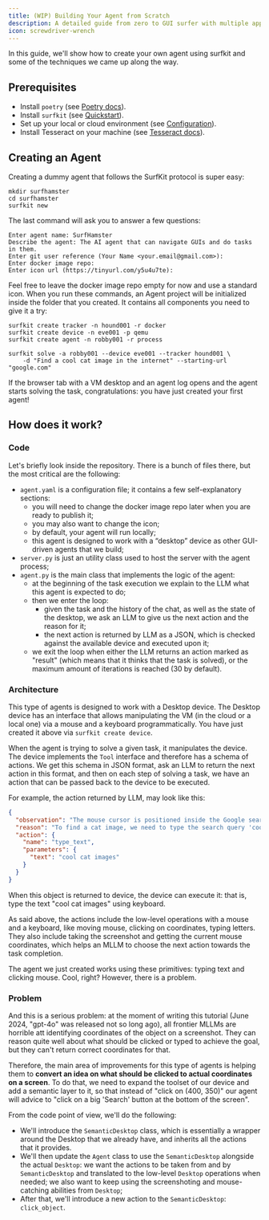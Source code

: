 ```yaml
---
title: (WIP) Building Your Agent from Scratch
description: A detailed guide from zero to GUI surfer with multiple approaches
icon: screwdriver-wrench
---
```


In this guide, we'll show how to create your own agent using surfkit and some of the techniques we came up along the way. 

## Prerequisites

* Install `poetry` (see [Poetry docs](https://python-poetry.org/docs/)).
* Install `surfkit` (see [Quickstart](./quickstart)).
* Set up your local or cloud environment (see [Configuration](./configuration)).
* Install Tesseract on your machine (see [Tesseract docs](https://tesseract-ocr.github.io/tessdoc/Installation.html)).

## Creating an Agent

Creating a dummy agent that follows the SurfKit protocol is super easy:

```
mkdir surfhamster
cd surfhamster 
surfkit new
```

The last command will ask you to answer a few questions:

```
Enter agent name: SurfHamster
Describe the agent: The AI agent that can navigate GUIs and do tasks in them.
Enter git user reference (Your Name <your.email@gmail.com>): 
Enter docker image repo: 
Enter icon url (https://tinyurl.com/y5u4u7te): 
```

Feel free to leave the docker image repo empty for now and use a standard icon. When you run these commands, an Agent project will be initialized inside the folder that you created. It contains all components you need to give it a try:

```
surfkit create tracker -n hound001 -r docker 
surfkit create device -n eve001 -p qemu
surfkit create agent -n robby001 -r process

surfkit solve -a robby001 --device eve001 --tracker hound001 \
    -d "Find a cool cat image in the internet" --starting-url "google.com"
```

If the browser tab with a VM desktop and an agent log opens and the agent starts solving the task, congratulations: you have just created your first agent!

## How does it work?

### Code

Let's briefly look inside the repository. There is a bunch of files there, but the most critical are the following:

* `agent.yaml` is a configuration file; it contains a few self-explanatory sections: 
  * you will need to change the docker image repo later when you are ready to publish it; 
  * you may also want to change the icon; 
  * by default, your agent will run locally; 
  * this agent is designed to work with a “desktop” device as other GUI-driven agents that we build;
* `server.py` is just an utility class used to host the server with the agent process;
* `agent.py` is the main class that implements the logic of the agent: 
  * at the beginning of the task execution we explain to the LLM what this agent is expected to do; 
  * then we enter the loop: 
    * given the task and the history of the chat, as well as the state of the desktop, we ask an LLM to give us the next action and the reason for it; 
    * the next action is returned by LLM as a JSON, which is checked against the available device and executed upon it;
  * we exit the loop when either the LLM returns an action marked as "result" (which means that it thinks that the task is solved), or the maximum amount of iterations is reached (30 by default).

### Architecture

This type of agents is designed to work with a Desktop device. The Desktop device has an interface that allows manipulating the VM (in the cloud or a local one) via a mouse and a keyboard programmatically. You have just created it above via `surfkit create device`.

When the agent is trying to solve a given task, it manipulates the device. The device implements the `Tool` interface and therefore has a schema of actions. We get this schema in JSON format, ask an LLM to return the next action in this format, and then on each step of solving a task, we have an action that can be passed back to the device to be executed. 

For example, the action returned by LLM, may look like this:

```json
{
  "observation": "The mouse cursor is positioned inside the Google search bar.",
  "reason": "To find a cat image, we need to type the search query 'cool cat images' into the search bar.",
  "action": {
    "name": "type_text",
    "parameters": {
      "text": "cool cat images"
    }
  }
}
```

When this object is returned to device, the device can execute it: that is, type the text "cool cat images" using keyboard.

As said above, the actions include the low-level operations with a mouse and a keyboard, like moving mouse, clicking on coordinates, typing letters. They also include taking the screenshot and getting the current mouse coordinates, which helps an MLLM to choose the next action towards the task completion.

The agent we just created works using these primitives: typing text and clicking mouse. Cool, right? However, there is a problem.

### Problem

And this is a serious problem: at the moment of writing this tutorial (June 2024, "gpt-4o" was released not so long ago), all frontier MLLMs are horrible att identifying coordinates of the object on a screenshot. They can reason quite well about what should be clicked or typed to achieve the goal, but they can't return correct coordinates for that.

Therefore, the main area of improvements for this type of agents is helping them to **convert an idea on what should be clicked to actual coordinates on a screen**. To do that, we need to expand the toolset of our device and add a semantic layer to it, so that instead of "click on (400, 350)" our agent will advice to "click on a big 'Search' button at the bottom of the screen".

From the code point of view, we'll do the following:

* We'll introduce the `SemanticDesktop` class, which is essentially a wrapper around the Desktop that we already have, and inherits all the actions that it provides.
* We'll then update the `Agent` class to use the `SemanticDesktop` alongside the actual `Desktop`: we want the actions to be taken from and by `SemanticDesktop` and translated to the low-level `Desktop` operations when needed; we also want to keep using the screenshoting and mouse-catching abilities from `Desktop`;
* After that, we'll introduce a new action to the `SemanticDesktop`: `click_object`.










